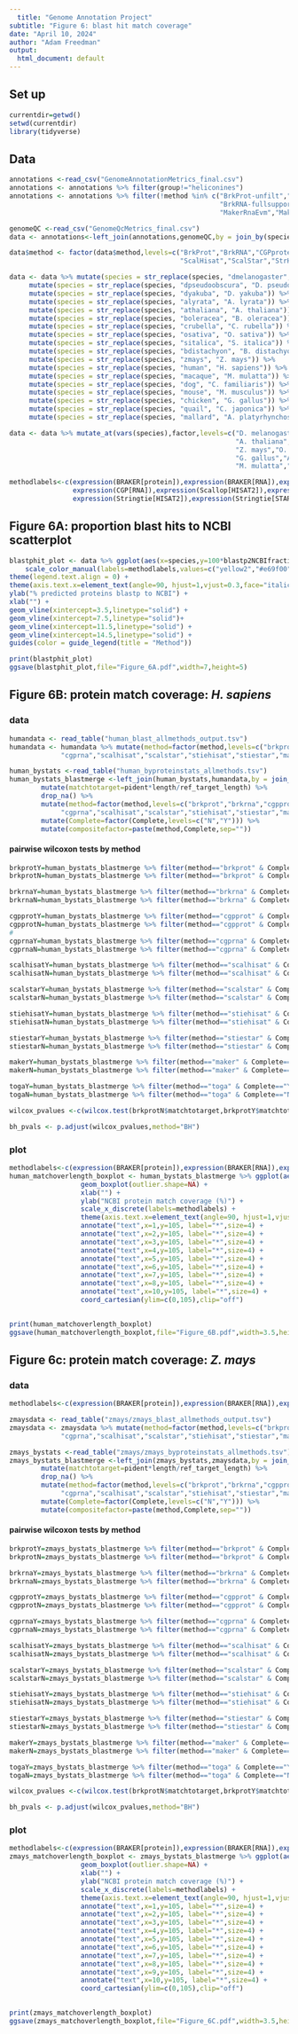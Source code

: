 ```yaml
---
  title: "Genome Annotation Project"
subtitle: "Figure 6: blast hit match coverage"
date: "April 10, 2024"
author: "Adam Freedman"
output: 
  html_document: default
---
```

  
## Set up
```r
currentdir=getwd()
setwd(currentdir)
library(tidyverse)
``` 

## Data
```r
annotations <-read_csv("GenomeAnnotationMetrics_final.csv")
annotations <- annotations %>% filter(group!="heliconines")
annotations <- annotations %>% filter(!method %in% c("BrkProt-unfilt","BrkProt-fullsupport","BrkRNA-unfilt",
                                                     "BrkRNA-fullsupport","CGPdenovo","TSEBRA","MakerNoRnaNoEvm",
                                                     "MakerRnaEvm","MakerNoRnaEvm")) 

genomeQC <-read_csv("GenomeQcMetrics_final.csv") 
data <- annotations<-left_join(annotations,genomeQC,by = join_by(species==Species))

data$method <- factor(data$method,levels=c("BrkProt","BrkRNA","CGPprotein","CGPrnaseq",
                                           "ScalHisat","ScalStar","StrHisat","StrStar","MakerRnaNoEvm","TOGA"))

data <- data %>% mutate(species = str_replace(species, "dmelanogaster", "D. melanogaster")) %>%
     mutate(species = str_replace(species, "dpseudoobscura", "D. pseudoobscura")) %>%  
     mutate(species = str_replace(species, "dyakuba", "D. yakuba")) %>%
     mutate(species = str_replace(species, "alyrata", "A. lyrata")) %>%
     mutate(species = str_replace(species, "athaliana", "A. thaliana")) %>%
     mutate(species = str_replace(species, "boleracea", "B. oleracea")) %>%
     mutate(species = str_replace(species, "crubella", "C. rubella")) %>%
     mutate(species = str_replace(species, "osativa", "O. sativa")) %>%
     mutate(species = str_replace(species, "sitalica", "S. italica")) %>%
     mutate(species = str_replace(species, "bdistachyon", "B. distachyon")) %>%
     mutate(species = str_replace(species, "zmays", "Z. mays")) %>%
     mutate(species = str_replace(species, "human", "H. sapiens")) %>%
     mutate(species = str_replace(species, "macaque", "M. mulatta")) %>%
     mutate(species = str_replace(species, "dog", "C. familiaris")) %>%
     mutate(species = str_replace(species, "mouse", "M. musculus")) %>%
     mutate(species = str_replace(species, "chicken", "G. gallus")) %>%
     mutate(species = str_replace(species, "quail", "C. japonica")) %>%
     mutate(species = str_replace(species, "mallard", "A. platyrhynchos"))

data <- data %>% mutate_at(vars(species),factor,levels=c("D. melanogaster","D. pseudoobscura","D. yakuba",
                                                         "A. thaliana", "A. lyrata","B. oleracea","C. rubella",
                                                         "Z. mays","O. sativa","S. italica","B. distachyon",
                                                         "G. gallus","A. platyrhynchos","C. japonica","H. sapiens",
                                                         "M. mulatta","C. familiaris","M. musculus"))

methodlabels<-c(expression(BRAKER[protein]),expression(BRAKER[RNA]),expression(CGP[protein]),
                expression(CGP[RNA]),expression(Scallop[HISAT2]),expression(Scallop[STAR]),
                expression(Stringtie[HISAT2]),expression(Stringtie[STAR]),"MAKER","TOGA")
```

## Figure 6A: proportion blast hits to NCBI scatterplot
```r
blastphit_plot <- data %>% ggplot(aes(x=species,y=100*blastp2NCBIfraction)) + geom_point(aes(color=method),position = position_jitter(w = 0.18,h = 0),alpha=0.7,size=2.5) +
    scale_color_manual(labels=methodlabels,values=c("yellow2","#e69f00", "firebrick1","firebrick4", "lightskyblue", "royalblue3","darkorchid3", "magenta","gray76","#000000")) + 
theme(legend.text.align = 0) + 
theme(axis.text.x=element_text(angle=90, hjust=1,vjust=0.3,face="italic")) + 
ylab("% predicted proteins blastp to NCBI") +
xlab("") + 
geom_vline(xintercept=3.5,linetype="solid") +
geom_vline(xintercept=7.5,linetype="solid")+
geom_vline(xintercept=11.5,linetype="solid") +
geom_vline(xintercept=14.5,linetype="solid") +
guides(color = guide_legend(title = "Method"))

print(blastphit_plot)
ggsave(blastphit_plot,file="Figure_6A.pdf",width=7,height=5)
```

## Figure 6B: protein match coverage: *H. sapiens*
### data
```r
humandata <- read_table("human_blast_allmethods_output.tsv")
humandata <- humandata %>% mutate(method=factor(method,levels=c("brkprot","brkrna","cgpprot",
             "cgprna","scalhisat","scalstar","stiehisat","stiestar","maker","toga")))

human_bystats <-read_table("human_byproteinstats_allmethods.tsv")
human_bystats_blastmerge <-left_join(human_bystats,humandata,by = join_by(SeqId==qseqid,method)) %>%
        mutate(matchtotarget=pident*length/ref_target_length) %>% 
        drop_na() %>%
        mutate(method=factor(method,levels=c("brkprot","brkrna","cgpprot",
             "cgprna","scalhisat","scalstar","stiehisat","stiestar","maker","toga"))) %>%
        mutate(Complete=factor(Complete,levels=c("N","Y"))) %>%
        mutate(compositefactor=paste(method,Complete,sep=""))
```
#### pairwise wilcoxon tests by method
```r
brkprotY=human_bystats_blastmerge %>% filter(method=="brkprot" & Complete=="Y") %>% select(matchtotarget)
brkprotN=human_bystats_blastmerge %>% filter(method=="brkprot" & Complete=="N") %>% select(matchtotarget)

brkrnaY=human_bystats_blastmerge %>% filter(method=="brkrna" & Complete=="Y") %>% select(matchtotarget)
brkrnaN=human_bystats_blastmerge %>% filter(method=="brkrna" & Complete=="N") %>% select(matchtotarget)

cgpprotY=human_bystats_blastmerge %>% filter(method=="cgpprot" & Complete=="Y") %>% select(matchtotarget)
cgpprotN=human_bystats_blastmerge %>% filter(method=="cgpprot" & Complete=="N") %>% select(matchtotarget)
#
cgprnaY=human_bystats_blastmerge %>% filter(method=="cgprna" & Complete=="Y") %>% select(matchtotarget)
cgprnaN=human_bystats_blastmerge %>% filter(method=="cgprna" & Complete=="N") %>% select(matchtotarget)

scalhisatY=human_bystats_blastmerge %>% filter(method=="scalhisat" & Complete=="Y") %>% select(matchtotarget)
scalhisatN=human_bystats_blastmerge %>% filter(method=="scalhisat" & Complete=="N") %>% select(matchtotarget)

scalstarY=human_bystats_blastmerge %>% filter(method=="scalstar" & Complete=="Y") %>% select(matchtotarget)
scalstarN=human_bystats_blastmerge %>% filter(method=="scalstar" & Complete=="N") %>% select(matchtotarget)

stiehisatY=human_bystats_blastmerge %>% filter(method=="stiehisat" & Complete=="Y") %>% select(matchtotarget)
stiehisatN=human_bystats_blastmerge %>% filter(method=="stiehisat" & Complete=="N") %>% select(matchtotarget)

stiestarY=human_bystats_blastmerge %>% filter(method=="stiestar" & Complete=="Y") %>% select(matchtotarget)
stiestarN=human_bystats_blastmerge %>% filter(method=="stiestar" & Complete=="N") %>% select(matchtotarget)

makerY=human_bystats_blastmerge %>% filter(method=="maker" & Complete=="Y") %>% select(matchtotarget)
makerN=human_bystats_blastmerge %>% filter(method=="maker" & Complete=="N") %>% select(matchtotarget)

togaY=human_bystats_blastmerge %>% filter(method=="toga" & Complete=="Y") %>% select(matchtotarget)
togaN=human_bystats_blastmerge %>% filter(method=="toga" & Complete=="N") %>% select(matchtotarget)

wilcox_pvalues <-c(wilcox.test(brkprotN$matchtotarget,brkprotY$matchtotarget)$p.value,wilcox.test(brkrnaN$matchtotarget,brkrnaY$matchtotarget)$p.value,wilcox.test(cgpprotN$matchtotarget,cgpprotY$matchtotarget)$p.value,wilcox.test(cgprnaN$matchtotarget,cgprnaY$matchtotarget)$p.value,wilcox.test(scalhisatN$matchtotarget,scalhisatY$matchtotarget)$p.value,wilcox.test(scalstarN$matchtotarget,scalstarY$matchtotarget)$p.value,wilcox.test(stiehisatN$matchtotarget,stiehisatY$matchtotarget)$p.value,wilcox.test(stiestarN$matchtotarget,stiestarY$matchtotarget)$p.value,wilcox.test(makerN$matchtotarget,makerY$matchtotarget)$p.value,wilcox.test(togaN$matchtotarget,togaY$matchtotarget)$p.value)

bh_pvals <- p.adjust(wilcox_pvalues,method="BH")
```
### plot
```r
methodlabels<-c(expression(BRAKER[protein]),expression(BRAKER[RNA]),expression(CGP[protein]),expression(CGP[RNA]),expression(Scallop[HISAT2]),expression(Scallop[STAR]),expression(Stringtie[HISAT2]),expression(Stringtie[STAR]),"MAKER","TOGA")
human_matchoverlength_boxplot <- human_bystats_blastmerge %>% ggplot(aes(x=method,y=matchtotarget,fill=Complete)) +
                  geom_boxplot(outlier.shape=NA) +
                  xlab("") +
                  ylab("NCBI protein match coverage (%)") +
                  scale_x_discrete(labels=methodlabels) +
                  theme(axis.text.x=element_text(angle=90, hjust=1,vjust=0.5,size=9)) +
                  annotate("text",x=1,y=105, label="*",size=4) +
                  annotate("text",x=2,y=105, label="*",size=4) + 
                  annotate("text",x=3,y=105, label="*",size=4) + 
                  annotate("text",x=4,y=105, label="*",size=4) + 
                  annotate("text",x=5,y=105, label="*",size=4) +
                  annotate("text",x=6,y=105, label="*",size=4) +
                  annotate("text",x=7,y=105, label="*",size=4) +
                  annotate("text",x=8,y=105, label="*",size=4) +
                  annotate("text",x=10,y=105, label="*",size=4) +
                  coord_cartesian(ylim=c(0,105),clip="off")
      

print(human_matchoverlength_boxplot)
ggsave(human_matchoverlength_boxplot,file="Figure_6B.pdf",width=3.5,height=3.5)
```

## Figure 6c: protein match coverage: *Z. mays*
### data
```r
methodlabels<-c(expression(BRAKER[protein]),expression(BRAKER[RNA]),expression(CGP[protein]),expression(CGP[RNA]),expression(Scallop[HISAT2]),expression(Scallop[STAR]),expression(Stringtie[HISAT2]),expression(Stringtie[STAR]),"MAKER","TOGA")

zmaysdata <- read_table("zmays/zmays_blast_allmethods_output.tsv")
zmaysdata <- zmaysdata %>% mutate(method=factor(method,levels=c("brkprot","brkrna","cgpprot",
             "cgprna","scalhisat","scalstar","stiehisat","stiestar","maker","toga")))

zmays_bystats <-read_table("zmays/zmays_byproteinstats_allmethods.tsv")
zmays_bystats_blastmerge <-left_join(zmays_bystats,zmaysdata,by = join_by(SeqId==qseqid,method)) %>%
        mutate(matchtotarget=pident*length/ref_target_length) %>% 
        drop_na() %>% 
        mutate(method=factor(method,levels=c("brkprot","brkrna","cgpprot",
             "cgprna","scalhisat","scalstar","stiehisat","stiestar","maker","toga")))  %>%
        mutate(Complete=factor(Complete,levels=c("N","Y"))) %>%
        mutate(compositefactor=paste(method,Complete,sep=""))
```
#### pairwise wilcoxon tests by method

```r
brkprotY=zmays_bystats_blastmerge %>% filter(method=="brkprot" & Complete=="Y") %>% select(matchtotarget)
brkprotN=zmays_bystats_blastmerge %>% filter(method=="brkprot" & Complete=="N") %>% select(matchtotarget)

brkrnaY=zmays_bystats_blastmerge %>% filter(method=="brkrna" & Complete=="Y") %>% select(matchtotarget)
brkrnaN=zmays_bystats_blastmerge %>% filter(method=="brkrna" & Complete=="N") %>% select(matchtotarget)

cgpprotY=zmays_bystats_blastmerge %>% filter(method=="cgpprot" & Complete=="Y") %>% select(matchtotarget)
cgpprotN=zmays_bystats_blastmerge %>% filter(method=="cgpprot" & Complete=="N") %>% select(matchtotarget)

cgprnaY=zmays_bystats_blastmerge %>% filter(method=="cgprna" & Complete=="Y") %>% select(matchtotarget)
cgprnaN=zmays_bystats_blastmerge %>% filter(method=="cgprna" & Complete=="N") %>% select(matchtotarget)

scalhisatY=zmays_bystats_blastmerge %>% filter(method=="scalhisat" & Complete=="Y") %>% select(matchtotarget)
scalhisatN=zmays_bystats_blastmerge %>% filter(method=="scalhisat" & Complete=="N") %>% select(matchtotarget)

scalstarY=zmays_bystats_blastmerge %>% filter(method=="scalstar" & Complete=="Y") %>% select(matchtotarget)
scalstarN=zmays_bystats_blastmerge %>% filter(method=="scalstar" & Complete=="N") %>% select(matchtotarget)

stiehisatY=zmays_bystats_blastmerge %>% filter(method=="stiehisat" & Complete=="Y") %>% select(matchtotarget)
stiehisatN=zmays_bystats_blastmerge %>% filter(method=="stiehisat" & Complete=="N") %>% select(matchtotarget)

stiestarY=zmays_bystats_blastmerge %>% filter(method=="stiestar" & Complete=="Y") %>% select(matchtotarget)
stiestarN=zmays_bystats_blastmerge %>% filter(method=="stiestar" & Complete=="N") %>% select(matchtotarget)

makerY=zmays_bystats_blastmerge %>% filter(method=="maker" & Complete=="Y") %>% select(matchtotarget)
makerN=zmays_bystats_blastmerge %>% filter(method=="maker" & Complete=="N") %>% select(matchtotarget)

togaY=zmays_bystats_blastmerge %>% filter(method=="toga" & Complete=="Y") %>% select(matchtotarget)
togaN=zmays_bystats_blastmerge %>% filter(method=="toga" & Complete=="N") %>% select(matchtotarget)

wilcox_pvalues <-c(wilcox.test(brkprotN$matchtotarget,brkprotY$matchtotarget)$p.value,wilcox.test(brkrnaN$matchtotarget,brkrnaY$matchtotarget)$p.value,wilcox.test(cgpprotN$matchtotarget,cgpprotY$matchtotarget)$p.value,wilcox.test(cgprnaN$matchtotarget,cgprnaY$matchtotarget)$p.value,wilcox.test(scalhisatN$matchtotarget,scalhisatY$matchtotarget)$p.value,wilcox.test(scalstarN$matchtotarget,scalstarY$matchtotarget)$p.value,wilcox.test(stiehisatN$matchtotarget,stiehisatY$matchtotarget)$p.value,wilcox.test(stiestarN$matchtotarget,stiestarY$matchtotarget)$p.value,wilcox.test(makerN$matchtotarget,makerY$matchtotarget)$p.value,wilcox.test(togaN$matchtotarget,togaY$matchtotarget)$p.value)

bh_pvals <- p.adjust(wilcox_pvalues,method="BH")
```
### plot
```r
methodlabels<-c(expression(BRAKER[protein]),expression(BRAKER[RNA]),expression(CGP[protein]),expression(CGP[RNA]),expression(Scallop[HISAT2]),expression(Scallop[STAR]),expression(Stringtie[HISAT2]),expression(Stringtie[STAR]),"MAKER","TOGA")
zmays_matchoverlength_boxplot <- zmays_bystats_blastmerge %>% ggplot(aes(x=method,y=matchtotarget,fill=Complete)) +
                  geom_boxplot(outlier.shape=NA) +
                  xlab("") +
                  ylab("NCBI protein match coverage (%)") +
                  scale_x_discrete(labels=methodlabels) +
                  theme(axis.text.x=element_text(angle=90, hjust=1,vjust=0.5,size=9)) +
                  annotate("text",x=1,y=105, label="*",size=4) +
                  annotate("text",x=2,y=105, label="*",size=4) + 
                  annotate("text",x=3,y=105, label="*",size=4) + 
                  annotate("text",x=4,y=105, label="*",size=4) + 
                  annotate("text",x=5,y=105, label="*",size=4) +
                  annotate("text",x=6,y=105, label="*",size=4) +
                  annotate("text",x=7,y=105, label="*",size=4) +
                  annotate("text",x=8,y=105, label="*",size=4) +
                  annotate("text",x=9,y=105, label="*",size=4) +
                  annotate("text",x=10,y=105, label="*",size=4) +
                  coord_cartesian(ylim=c(0,105),clip="off")
      

print(zmays_matchoverlength_boxplot)
ggsave(zmays_matchoverlength_boxplot,file="Figure_6C.pdf",width=3.5,height=3.5)
```